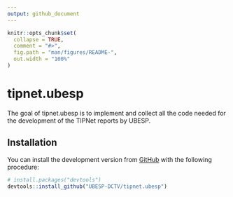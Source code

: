 ```yaml
---
output: github_document
---
```


<!-- README.md is generated from README.Rmd. Please edit that file -->

```r
knitr::opts_chunk$set(
  collapse = TRUE,
  comment = "#>",
  fig.path = "man/figures/README-",
  out.width = "100%"
)
```
# tipnet.ubesp

<!-- badges: start -->
<!-- badges: end -->

The goal of tipnet.ubesp is to implement and collect all the code needed
for the development of the TIPNet reports by UBESP.

## Installation

You can install the development version from
[GitHub](https://github.com/) with the following procedure:

```r
# install.packages("devtools")
devtools::install_github("UBESP-DCTV/tipnet.ubesp")
```
